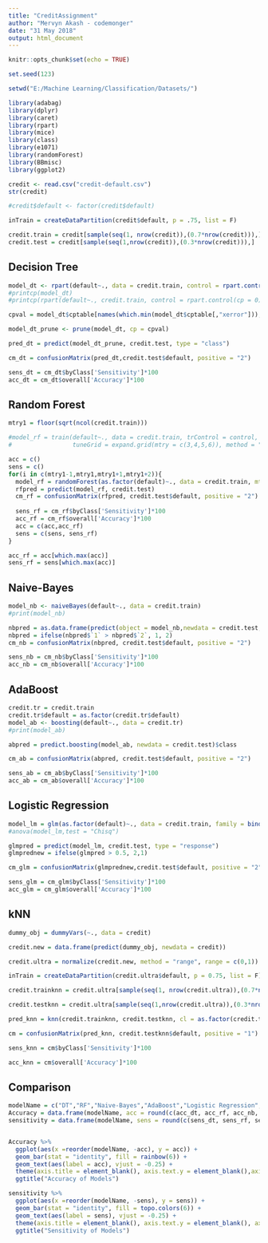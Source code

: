 ---
title: "CreditAssignment"
author: "Mervyn Akash - codemonger"
date: "31 May 2018"
output: html_document
---

```{r setup, include=FALSE}
knitr::opts_chunk$set(echo = TRUE)

set.seed(123)

setwd("E:/Machine Learning/Classification/Datasets/")

library(adabag)
library(dplyr)
library(caret)
library(rpart)
library(mice)
library(class)
library(e1071)
library(randomForest)
library(BBmisc)
library(ggplot2)

credit <- read.csv("credit-default.csv")
str(credit)

#credit$default <- factor(credit$default)

inTrain = createDataPartition(credit$default, p = .75, list = F)

credit.train = credit[sample(seq(1, nrow(credit)),(0.7*nrow(credit))),]
credit.test = credit[sample(seq(1,nrow(credit)),(0.3*nrow(credit))),]
```



## Decision Tree 

```{r}

model_dt <- rpart(default~., data = credit.train, control = rpart.control(cp = 0), method = "class")
#printcp(model_dt)
#printcp(rpart(default~., credit.train, control = rpart.control(cp = 0),method = "class"))

cpval = model_dt$cptable[names(which.min(model_dt$cptable[,"xerror"])),"CP"]

model_dt_prune <- prune(model_dt, cp = cpval)

pred_dt = predict(model_dt_prune, credit.test, type = "class")

cm_dt = confusionMatrix(pred_dt,credit.test$default, positive = "2")

sens_dt = cm_dt$byClass['Sensitivity']*100
acc_dt = cm_dt$overall['Accuracy']*100

```


## Random Forest

```{r}

mtry1 = floor(sqrt(ncol(credit.train)))

#model_rf = train(default~., data = credit.train, trControl = control,
#                 tuneGrid = expand.grid(mtry = c(3,4,5,6)), method = "rf")

acc = c()
sens = c()
for(i in c(mtry1-1,mtry1,mtry1+1,mtry1+2)){
  model_rf = randomForest(as.factor(default)~., data = credit.train, mtry = i, ntree = 100)
  rfpred = predict(model_rf, credit.test)
  cm_rf = confusionMatrix(rfpred, credit.test$default, positive = "2")
  
  sens_rf = cm_rf$byClass['Sensitivity']*100
  acc_rf = cm_rf$overall['Accuracy']*100
  acc = c(acc,acc_rf)
  sens = c(sens, sens_rf)
}

acc_rf = acc[which.max(acc)]
sens_rf = sens[which.max(acc)]

```

## Naive-Bayes

```{r}
model_nb <- naiveBayes(default~., data = credit.train)
#print(model_nb)

nbpred = as.data.frame(predict(object = model_nb,newdata = credit.test, type = "raw"))
nbpred = ifelse(nbpred$`1` > nbpred$`2`, 1, 2)
cm_nb = confusionMatrix(nbpred, credit.test$default, positive = "2")

sens_nb = cm_nb$byClass['Sensitivity']*100
acc_nb = cm_nb$overall['Accuracy']*100

```

## AdaBoost

```{r}
credit.tr = credit.train
credit.tr$default = as.factor(credit.tr$default)
model_ab <- boosting(default~., data = credit.tr)
#print(model_ab)

abpred = predict.boosting(model_ab, newdata = credit.test)$class

cm_ab = confusionMatrix(abpred, credit.test$default, positive = "2")

sens_ab = cm_ab$byClass['Sensitivity']*100
acc_ab = cm_ab$overall['Accuracy']*100
```

## Logistic Regression

```{r}
model_lm = glm(as.factor(default)~., data = credit.train, family = binomial(link = "logit"))
#anova(model_lm,test = "Chisq")

glmpred = predict(model_lm, credit.test, type = "response")
glmprednew = ifelse(glmpred > 0.5, 2,1)

cm_glm = confusionMatrix(glmprednew,credit.test$default, positive = "2")

sens_glm = cm_glm$byClass['Sensitivity']*100
acc_glm = cm_glm$overall['Accuracy']*100

```

## kNN

```{r}

dummy_obj = dummyVars(~., data = credit)

credit.new = data.frame(predict(dummy_obj, newdata = credit))

credit.ultra = normalize(credit.new, method = "range", range = c(0,1))

inTrain = createDataPartition(credit.ultra$default, p = 0.75, list = F)

credit.trainknn = credit.ultra[sample(seq(1, nrow(credit.ultra)),(0.7*nrow(credit.ultra))),]

credit.testknn = credit.ultra[sample(seq(1,nrow(credit.ultra)),(0.3*nrow(credit.ultra))),]

pred_knn = knn(credit.trainknn, credit.testknn, cl = as.factor(credit.trainknn$default), k = 1)

cm = confusionMatrix(pred_knn, credit.testknn$default, positive = "1")

sens_knn = cm$byClass['Sensitivity']*100

acc_knn = cm$overall['Accuracy']*100


```

## Comparison

```{r}
modelName = c("DT","RF","Naive-Bayes","AdaBoost","Logistic Regression","kNN")
Accuracy = data.frame(modelName, acc = round(c(acc_dt, acc_rf, acc_nb, acc_ab, acc_glm, acc_knn),2))
sensitivity = data.frame(modelName, sens = round(c(sens_dt, sens_rf, sens_nb, sens_ab,sens_glm, sens_knn),2))


Accuracy %>% 
  ggplot(aes(x =reorder(modelName, -acc), y = acc)) + 
  geom_bar(stat = "identity", fill = rainbow(6)) +
  geom_text(aes(label = acc), vjust = -0.25) + 
  theme(axis.title = element_blank(), axis.text.y = element_blank(),axis.ticks.y = element_blank()) + 
  ggtitle("Accuracy of Models")

sensitivity %>% 
  ggplot(aes(x =reorder(modelName, -sens), y = sens)) + 
  geom_bar(stat = "identity", fill = topo.colors(6)) +
  geom_text(aes(label = sens), vjust = -0.25) +
  theme(axis.title = element_blank(), axis.text.y = element_blank(), axis.ticks.y = element_blank()) + 
  ggtitle("Sensitivity of Models")

```